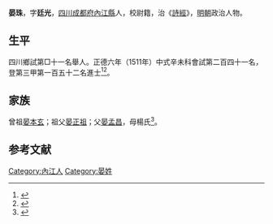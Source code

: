 {{明清人物信息框
| 姓名 = 晏珠
| 原名 =
| 圖片名稱= 
| 圖片大小 =
| 圖片說明 = 
| 最高職務 =
| 國家 = 大明 
| 爵位 =
| 籍貫 = [[四川|四川]][[成都府|成都府]][[內江縣|內江縣]]
| 族裔 = 
| 旗籍 = 
| 字號 = 
| 諡號 =
| 出生日期 = 五月初五日
| 出生地點 =
| 逝世日期 = 卒年不詳 
| 逝世地點 =
| 墓葬 =
| 配偶 = 袁氏
| 親屬 = 曾祖[[晏本玄|晏本玄]]，祖[[晏正祖|晏正祖]]，父[[晏孟昌|晏孟昌]]，母楊氏
| 出身 =
* 正德六年辛未科同進士出身
| 經歷 =
| 著作 =  
}}
'''晏珠'''{{BD|1474年||？年||}}，字'''廷光'''，[[四川|四川]][[成都府|成都府]][[內江縣|內江縣]]人，校尉籍，治《[[詩經|詩經]]》，[[明朝|明朝]]政治人物。

== 生平 ==
四川鄉試第□十一名舉人。正德六年（1511年）中式辛未科會試第二百四十一名，登第三甲第一百五十二名進士<ref>{{Cite book|title=《皇明贡举考》卷五|last=（明）[[张朝瑞|张朝瑞]]|first=|publisher=《续修四库全书》史部第828册|year=|isbn=|location=|pages=}}</ref><ref>{{Cite book|title=贡举志五种 上|last=鲁小俊，江俊伟著|first=|publisher=武汉：武汉大学出版社|year=2009|isbn=978-7-307-07043-1|location=|pages=}}</ref>。

== 家族 ==
曾祖[[晏本玄|晏本玄]]；祖父[[晏正祖|晏正祖]]；父[[晏孟昌|晏孟昌]]，母楊氏<ref>{{Cite book|title=天一阁藏明代科举录选刊 登科录 点校本|last=龚延明主编|first=|publisher=宁波出版社|year=2016|isbn=978-7-5526-2320-8|location=宁波|pages=|quote=《天一閣藏明代科舉錄選刊.登科錄》之《正德六年辛未科進士登科錄》}}</ref>。

==参考文献==
{{reflist}}

{{正德六年辛未科殿試金榜}}

[[Category:內江人|Category:內江人]]
[[Category:晏姓|Category:晏姓]]


{{明朝人物小作品}}